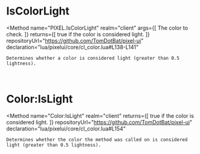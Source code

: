 
# IsColorLight
<Method
	name="PIXEL.IsColorLight"
	realm="client"
	args={[
		<Argument type="Color" name="color">The color to check.</Argument>
	]}
	returns={[
		<ReturnValue type="boolean">true if the color is considered light.</ReturnValue>
	]}
	repositoryUrl="https://github.com/TomDotBat/pixel-ui"
	declaration="lua/pixelui/core/cl_color.lua#L138-L141"
>
	Determines whether a color is considered light (greater than 0.5 lightness).
</Method>

<br/>

# Color:IsLight
<Method
	name="Color:IsLight"
	realm="client"
	returns={[
		<ReturnValue type="boolean">true if the color is considered light.</ReturnValue>
	]}
	repositoryUrl="https://github.com/TomDotBat/pixel-ui"
	declaration="lua/pixelui/core/cl_color.lua#L154"
>
	Determines whether the color the method was called on is considered light (greater than 0.5 lightness).
</Method>